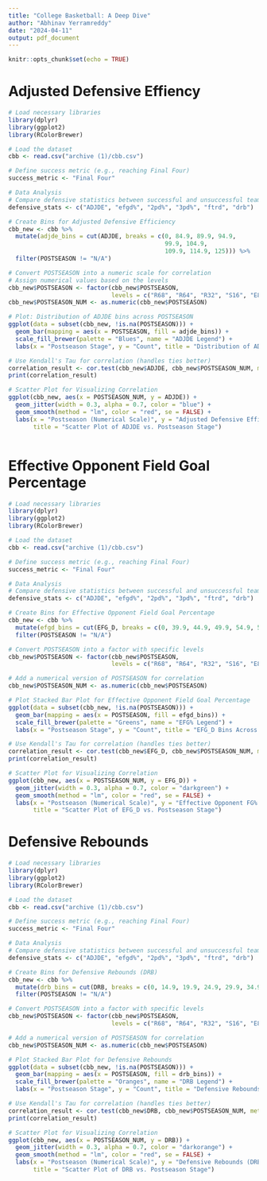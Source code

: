 ```yaml
---
title: "College Basketball: A Deep Dive"
author: "Abhinav Yerramreddy"
date: "2024-04-11"
output: pdf_document
---
```


```r
knitr::opts_chunk$set(echo = TRUE)
```

# Adjusted Defensive Effiency

```r
# Load necessary libraries
library(dplyr)
library(ggplot2)
library(RColorBrewer)

# Load the dataset
cbb <- read.csv("archive (1)/cbb.csv")

# Define success metric (e.g., reaching Final Four)
success_metric <- "Final Four"

# Data Analysis
# Compare defensive statistics between successful and unsuccessful teams
defensive_stats <- c("ADJDE", "efgd%", "2pd%", "3pd%", "ftrd", "drb")

# Create Bins for Adjusted Defensive Efficiency
cbb_new <- cbb %>%
  mutate(adjde_bins = cut(ADJDE, breaks = c(0, 84.9, 89.9, 94.9,
                                            99.9, 104.9,
                                            109.9, 114.9, 125))) %>%
  filter(POSTSEASON != "N/A")

# Convert POSTSEASON into a numeric scale for correlation
# Assign numerical values based on the levels
cbb_new$POSTSEASON <- factor(cbb_new$POSTSEASON, 
                             levels = c("R68", "R64", "R32", "S16", "E8", "F4", "2ND", "Champions"))
cbb_new$POSTSEASON_NUM <- as.numeric(cbb_new$POSTSEASON)

# Plot: Distribution of ADJDE bins across POSTSEASON
ggplot(data = subset(cbb_new, !is.na(POSTSEASON))) +
  geom_bar(mapping = aes(x = POSTSEASON, fill = adjde_bins)) +
  scale_fill_brewer(palette = "Blues", name = "ADJDE Legend") +
  labs(x = "Postseason Stage", y = "Count", title = "Distribution of ADJDE Bins by Postseason Stage")

# Use Kendall's Tau for correlation (handles ties better)
correlation_result <- cor.test(cbb_new$ADJDE, cbb_new$POSTSEASON_NUM, method = "kendall")
print(correlation_result)

# Scatter Plot for Visualizing Correlation
ggplot(cbb_new, aes(x = POSTSEASON_NUM, y = ADJDE)) +
  geom_jitter(width = 0.3, alpha = 0.7, color = "blue") +
  geom_smooth(method = "lm", color = "red", se = FALSE) +
  labs(x = "Postseason (Numerical Scale)", y = "Adjusted Defensive Efficiency (ADJDE)",
       title = "Scatter Plot of ADJDE vs. Postseason Stage")



```

# Effective Opponent Field Goal Percentage

```r
# Load necessary libraries
library(dplyr)
library(ggplot2)
library(RColorBrewer)

# Load the dataset
cbb <- read.csv("archive (1)/cbb.csv")

# Define success metric (e.g., reaching Final Four)
success_metric <- "Final Four"

# Data Analysis
# Compare defensive statistics between successful and unsuccessful teams
defensive_stats <- c("ADJDE", "efgd%", "2pd%", "3pd%", "ftrd", "drb")

# Create Bins for Effective Opponent Field Goal Percentage
cbb_new <- cbb %>%
  mutate(efgd_bins = cut(EFG_D, breaks = c(0, 39.9, 44.9, 49.9, 54.9, 59.9, 100))) %>%
  filter(POSTSEASON != "N/A")

# Convert POSTSEASON into a factor with specific levels
cbb_new$POSTSEASON <- factor(cbb_new$POSTSEASON, 
                             levels = c("R68", "R64", "R32", "S16", "E8", "F4", "2ND", "Champions"))

# Add a numerical version of POSTSEASON for correlation
cbb_new$POSTSEASON_NUM <- as.numeric(cbb_new$POSTSEASON)

# Plot Stacked Bar Plot for Effective Opponent Field Goal Percentage
ggplot(data = subset(cbb_new, !is.na(POSTSEASON))) +
  geom_bar(mapping = aes(x = POSTSEASON, fill = efgd_bins)) +
  scale_fill_brewer(palette = "Greens", name = "EFG% Legend") +
  labs(x = "Postseason Stage", y = "Count", title = "EFG_D Bins Across Postseason Stages")

# Use Kendall's Tau for correlation (handles ties better)
correlation_result <- cor.test(cbb_new$EFG_D, cbb_new$POSTSEASON_NUM, method = "kendall")
print(correlation_result)

# Scatter Plot for Visualizing Correlation
ggplot(cbb_new, aes(x = POSTSEASON_NUM, y = EFG_D)) +
  geom_jitter(width = 0.3, alpha = 0.7, color = "darkgreen") +
  geom_smooth(method = "lm", color = "red", se = FALSE) +
  labs(x = "Postseason (Numerical Scale)", y = "Effective Opponent FG% (EFG_D)",
       title = "Scatter Plot of EFG_D vs. Postseason Stage")

```

# Defensive Rebounds

```r
# Load necessary libraries
library(dplyr)
library(ggplot2)
library(RColorBrewer)

# Load the dataset
cbb <- read.csv("archive (1)/cbb.csv")

# Define success metric (e.g., reaching Final Four)
success_metric <- "Final Four"

# Data Analysis
# Compare defensive statistics between successful and unsuccessful teams
defensive_stats <- c("ADJDE", "efgd%", "2pd%", "3pd%", "ftrd", "drb")

# Create Bins for Defensive Rebounds (DRB)
cbb_new <- cbb %>%
  mutate(drb_bins = cut(DRB, breaks = c(0, 14.9, 19.9, 24.9, 29.9, 34.9, 39.9, 44.9))) %>%
  filter(POSTSEASON != "N/A")

# Convert POSTSEASON into a factor with specific levels
cbb_new$POSTSEASON <- factor(cbb_new$POSTSEASON, 
                             levels = c("R68", "R64", "R32", "S16", "E8", "F4", "2ND", "Champions"))

# Add a numerical version of POSTSEASON for correlation
cbb_new$POSTSEASON_NUM <- as.numeric(cbb_new$POSTSEASON)

# Plot Stacked Bar Plot for Defensive Rebounds
ggplot(data = subset(cbb_new, !is.na(POSTSEASON))) +
  geom_bar(mapping = aes(x = POSTSEASON, fill = drb_bins)) +
  scale_fill_brewer(palette = "Oranges", name = "DRB Legend") +
  labs(x = "Postseason Stage", y = "Count", title = "Defensive Rebounds (DRB) Across Postseason Stages")

# Use Kendall's Tau for correlation (handles ties better)
correlation_result <- cor.test(cbb_new$DRB, cbb_new$POSTSEASON_NUM, method = "kendall")
print(correlation_result)

# Scatter Plot for Visualizing Correlation
ggplot(cbb_new, aes(x = POSTSEASON_NUM, y = DRB)) +
  geom_jitter(width = 0.3, alpha = 0.7, color = "darkorange") +
  geom_smooth(method = "lm", color = "red", se = FALSE) +
  labs(x = "Postseason (Numerical Scale)", y = "Defensive Rebounds (DRB)",
       title = "Scatter Plot of DRB vs. Postseason Stage")

```